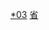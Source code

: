 {{Catnav|頁面分類|各種主題的頁面分類|依中国各省来作的分类|中国各省行政区划|广东行政区划|广东县级行政区}}

[[Category:广东县级行政区|*03]]
[[Category:中國市轄區|省{{PAGENAME}}]]
